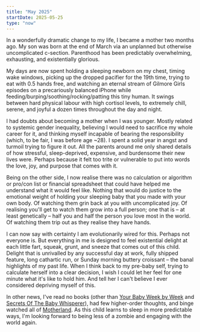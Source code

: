 ```yaml
---
title: "May 2025"
startDate: 2025-05-25
type: "now"
---
```


In a wonderfully dramatic change to my life, I became a mother two months ago. My son was born at the end of March via an unplanned but otherwise uncomplicated c-section. Parenthood has been predictably overwhelming, exhausting, and existentially glorious.

My days are now spent holding a sleeping newborn on my chest, timing wake windows, picking up the dropped pacifier for the 19th time, trying to eat with 0.5 hands free, and watching an eternal stream of Gilmore Girls episodes on a precariously balanced iPhone while feeding/burping/soothing/rocking/patting this tiny human. It swings between hard physical labour with high cortisol levels, to extremely chill, serene, and joyful a dozen times throughout the day and night.

I had doubts about becoming a mother when I was younger. Mostly related to systemic gender inequality, believing I would need to sacrifice my whole career for it, and thinking myself incapable of bearing the responsibility (which, to be fair, I was before age ~28). I spent a solid year in angst and turmoil trying to figure it out. All the parents around me only shared details of how stressful, sleep-deprived, expensive, and burdensome their new lives were. Perhaps because it felt too trite or vulnerable to put into words the love, joy, and purpose that comes with it.

Being on the other side, I now realise there was no calculation or algorithm or pro/con list or financial spreadsheet that could have helped me understand what it would feel like. Nothing that would do justice to the emotional weight of holding your sleeping baby that you made with your own body. Of watching them grin back at you with uncomplicated joy. Of realising you'll get to watch them grow into a full person; one that is – at least genetically – half you and half the person you love most in the world. Of watching them trip out as they realise they have hands.

I can now say with certainty I am evolutionarily wired for this. Perhaps not everyone is. But everything in me is designed to feel existential delight at each little fart, squeak, grunt, and sneeze that comes out of this child. Delight that is unrivalled by any successful day at work, fully shipped feature, long cathartic run, or Sunday morning buttery croissant – the banal highlights of my past life. When I think back to my pre-baby self, trying to calculate herself into a clear decision, I wish I could let her feel for one minute what it's like to hold him. And tell her I can't believe I ever considered depriving myself of this.

In other news, I've read no books (other than [Your Baby Week by Week](https://www.penguin.co.uk/books/391245/your-baby-week-by-week-by-dr-caroline-fertleman/9780091910556) and [Secrets Of The Baby Whisperer](https://www.google.co.uk/books/edition/Secrets_Of_The_Baby_Whisperer/ZCWIlXocNowC?hl=en&gbpv=0)), had few higher-order thoughts, and binge watched all of [Motherland](https://www.bbc.co.uk/iplayer/episodes/p05j1jkp/motherland). As this child learns to sleep in more predictable ways, I'm looking forward to being less of a zombie and engaging with the world again.
